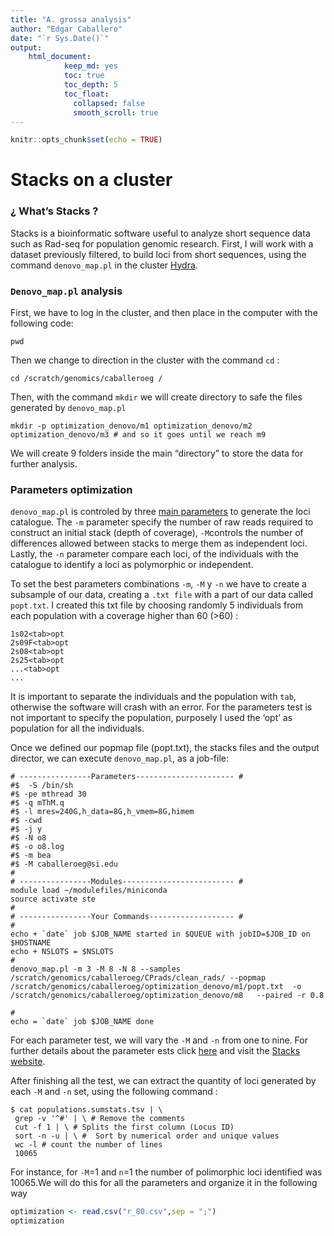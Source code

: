 ```yaml
---
title: "A. grossa analysis"
author: "Edgar Caballero"
date: "`r Sys.Date()`"
output:
    html_document:
            keep_md: yes
            toc: true
            toc_depth: 5
            toc_float:
              collapsed: false
              smooth_scroll: true
---
```


```r
knitr::opts_chunk$set(echo = TRUE)
```

# Stacks on a cluster

### ¿ What's Stacks ?

Stacks is a bioinformatic software useful to analyze short sequence data such as Rad-seq for population genomic research. First, I will work with a dataset previously filtered, to build loci from short sequences, using the command `denovo_map.pl` in the cluster [Hydra](https://confluence.si.edu/display/HPC/High+Performance+Computing).

### `Denovo_map.pl` analysis 

First, we have to log in the cluster, and then place in the computer with the following code:

    pwd

Then we change to direction  in the cluster with the command `cd` :


    cd /scratch/genomics/caballeroeg /

Then, with the command `mkdir` we will create directory  to safe the files generated by  `denovo_map.pl` 

    mkdir -p optimization_denovo/m1 optimization_denovo/m2 optimization_denovo/m3 # and so it goes until we reach m9

We will create 9 folders inside the main "directory" to store the data for further analysis.

### Parameters optimization

`denovo_map.pl` is controled by three [main parameters](https://catchenlab.life.illinois.edu/stacks/param_tut.php) to generate the loci catalogue. The `-m` parameter specify the number of raw reads required to construct an initial stack (depth of coverage), `-M`controls the number of differences allowed between stacks to merge them as independent loci. Lastly, the `-n` parameter compare each loci, of the individuals with the catalogue to identify a loci as polymorphic or independent.

To set the best parameters combinations `-m`, `-M` y `-n` we have to create a subsample of our data, creating a `.txt file` with a part of our data called  `popt.txt`. I created this txt file by choosing randomly 5 individuals from each population with a coverage higher than 60 (>60) :


    1s02<tab>opt
    2s09F<tab>opt
    2s08<tab>opt
    2s25<tab>opt
    ...<tab>opt
    ...

It is important to separate the individuals and the population with  `tab`, otherwise the software will crash with an error. For the parameters test is not important to specify the population, purposely I used the 'opt' as population for all the individuals.

Once we defined our popmap file (popt.txt), the stacks files and the output director, we can execute `denovo_map.pl`, as a job-file:


``` /bin/sh
# ----------------Parameters---------------------- #
#$  -S /bin/sh
#$ -pe mthread 30
#$ -q mThM.q
#$ -l mres=240G,h_data=8G,h_vmem=8G,himem
#$ -cwd
#$ -j y
#$ -N o8
#$ -o o8.log
#$ -m bea
#$ -M caballeroeg@si.edu
#
# ----------------Modules------------------------- #
module load ~/modulefiles/miniconda
source activate ste
#
# ----------------Your Commands------------------- #
#
echo + `date` job $JOB_NAME started in $QUEUE with jobID=$JOB_ID on $HOSTNAME
echo + NSLOTS = $NSLOTS
#
denovo_map.pl -m 3 -M 8 -N 8 --samples /scratch/genomics/caballeroeg/CPrads/clean_rads/ --popmap /scratch/genomics/caballeroeg/optimization_denovo/m1/popt.txt  -o /scratch/genomics/caballeroeg/optimization_denovo/m8   --paired -r 0.8
 
#
echo = `date` job $JOB_NAME done

```
For each parameter test, we will vary the `-M` and `-n` from one to nine. For further details about the parameter ests click [here](https://www.biorxiv.org/content/biorxiv/early/2021/11/04/2021.11.02.466953.full.pdf) and visit the [Stacks website](https://catchenlab.life.illinois.edu/stacks/comp/denovo_map.php).

After finishing all the test, we can extract the quantity of loci generated by each `-M` and `-n` set, using the following command :

    $ cat populations.sumstats.tsv | \
     grep -v '^#' | \ # Remove the comments
     cut -f 1 | \ # Splits the first column (Locus ID)
     sort -n -u | \ #  Sort by numerical order and unique values
     wc -l # count the number of lines
     10065

For instance, for `-M`=1 and `n`=1 the number of polimorphic loci identified was 10065.We will do this for all the parameters and organize it in the following way

```r
optimization <- read.csv("r_80.csv",sep = ";")
optimization

```
